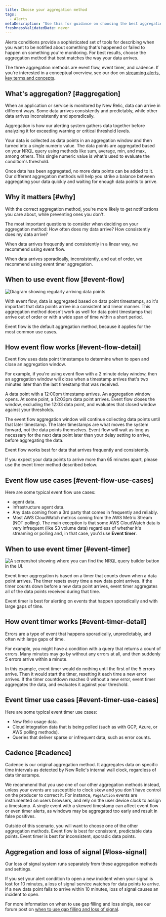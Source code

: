 ```yaml
---
title: Choose your aggregation method
tags:
  - Alerts
metaDescription: "Use this for guidance on choosing the best aggregation method for your alerting conditions and notification thresholds."
freshnessValidatedDate: never
---
```




Alerts conditions provide a sophisticated set of tools for describing when you want to be notified about something that's happened or failed to happen on something you're monitoring. For best results, choose the aggregation method that best matches the way your data arrives.

The three aggregation methods are event flow, event timer, and cadence. If you're interested in a conceptual overview, see our doc on [streaming alerts, key terms and concepts](/docs/alerts-applied-intelligence/new-relic-alerts/advanced-alerts/understand-technical-concepts/streaming-alerts-key-terms-concepts/).

## What's aggregation? [#aggregation]

When an application or service is monitored by New Relic, data can arrive in different ways. Some data arrives consistently and predictably, while other data arrives inconsistently and sporadically.

Aggregation is how our alerting system gathers data together before analyzing it for exceeding warning or critical threshold levels.

Your data is collected as data points in an aggregation window and then turned into a single numeric value. The data points are aggregated based on your NRQL query using methods like sum, average, min, and max, among others. This single numeric value is what's used to evaluate the condition's threshold.

Once data has been aggregated, no more data points can be added to it. Our different aggregation methods will help you strike a balance between aggregating your data quickly and waiting for enough data points to arrive.

## Why it matters [#why]

With the correct aggregation method, you're more likely to get notifications you care about, while preventing ones you don't.

The most important questions to consider when deciding on your aggregation method: How often does my data arrive? How consistently does my data arrive?

When data arrives frequently and consistently in a linear way, we recommend using event flow.

When data arrives sporadically, inconsistently, and out of order, we recommend using event timer aggregation.

## When to use event flow [#event-flow]

<img
  title="Diagram showing regularly arriving data points."
  alt="Diagram showing regularly arriving data points"
  src={accountsTimeSeriesDataPoints}
/>

With event flow, data is aggregated based on data point timestamps, so it's important that data points arrive in a consistent and linear manner. This aggregation method doesn't work as well for data point timestamps that arrive out of order or with a wide span of time within a short period.

Event flow is the default aggregation method, because it applies for the most common use cases.

## How event flow works [#event-flow-detail]

Event flow uses data point timestamps to determine when to open and close an aggregation window.

For example, if you're using event flow with a 2 minute delay window, then an aggregation window will close when a timestamp arrives that's two minutes later than the last timestamp that was received.

A data point with a 12:00pm timestamp arrives. An aggregation window opens. At some point, a 12:03pm data point arrives. Event flow closes the window, excluding the 12:03 data point, and evaluates that closed window against your thresholds.

The event flow aggregation window will continue collecting data points until that later timestamp. The later timestamps are what moves the system forward, not the data points themselves. Event flow will wait as long as necessary for the next data point later than your delay setting to arrive, before aggregating the data.

Event flow works best for data that arrives frequently and consistently.

<Callout variant="caution">
  If you expect your data points to arrive more than 65 minutes apart, please use the event timer method described below.
</Callout>

## Event flow use cases [#event-flow-use-cases]

Here are some typical event flow use cases:

* <InlinePopover type="apm" /> agent data.
* Infrastructure agent data.
* Any data coming from a 3rd party that comes in frequently and reliably.
* Most AWS CloudWatch metrics coming from the AWS Metric Stream (NOT polling). The main exception is that some AWS CloudWatch data is very infrequent (like S3 volume data) regardless of whether it's streaming or polling and, in that case, you'd use <DoNotTranslate>**Event timer**</DoNotTranslate>.

## When to use event timer [#event-timer]

<img
  title="A screenshot showing where you can find the NRQL query builder button in the UI."
  alt="A screenshot showing where you can find the NRQL query builder button in the UI."
  src={accountsSignalConsistency}
/>

Event timer aggregation is based on a timer that counts down when a data point arrives. The timer resets every time a new data point arrives. If the timer counts down before a new data point arrives, event timer aggregates all of the data points received during that time.

Event timer is best for alerting on events that happen sporadically and with large gaps of time.

## How event timer works [#event-timer-detail]

Errors are a type of event that happens sporadically, unpredictably, and often with large gaps of time.

For example, you might have a condition with a query that returns a count of errors. Many minutes may go by without any errors at all, and then suddenly 5 errors arrive within a minute.

In this example, event timer would do nothing until the first of the 5 errors arrive. Then it would start the timer, resetting it each time a new error arrives. If the timer countdown reaches 0 without a new error, event timer aggregates the data, and evaluates it against your threshold.

## Event timer use cases [#event-timer-use-cases]

Here are some typical event timer use cases:

* New Relic usage data.
* Cloud integration data that is being polled (such as with GCP, Azure, or AWS polling methods).
* Queries that deliver sparse or infrequent data, such as error counts.

## Cadence [#cadence]

Cadence is our original aggregation method. It aggregates data on specific time intervals as detected by New Relic's internal wall clock, regardless of data timestamps.

We recommend that you use one of our other aggregation methods instead, unless your events are susceptible to clock skew and you don't have control on the producer to correct it. For instance, `PageAction` events are instrumented on users browsers, and rely on the user device clock to assign a timestamp. A single event with a skewed timestamp can affect event flow or even timer alerts, as windows may be aggregated too early and result in false positives.

Outside of this scenario, you will want to choose one of the other aggregation methods. Event flow is best for consistent, predictable data points. Event timer is best for inconsistent, sporadic data points.

## Aggregation and loss of signal [#loss-signal]

Our loss of signal system runs separately from these aggregation methods and settings.

If you set your alert condition to open a new incident when your signal is lost for 10 minutes, a loss of signal service watches for data points to arrive. If a new data point fails to arrive within 10 minutes, loss of signal causes an incident to open.

For more information on when to use gap filling and loss single, see our forum post on [when to use gap filling and loss of signal](https://discuss.newrelic.com/t/relic-solution-how-can-i-figure-out-when-to-use-gap-filling-and-loss-of-signal/120401).
